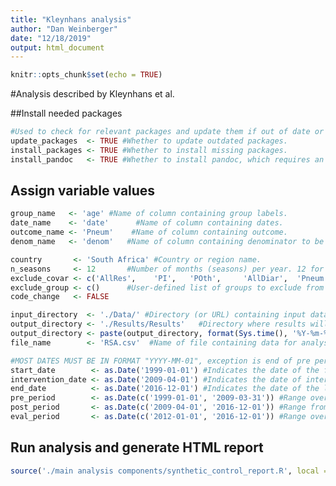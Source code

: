 ```yaml
---
title: "Kleynhans analysis"
author: "Dan Weinberger"
date: "12/18/2019"
output: html_document
---
```


```r
knitr::opts_chunk$set(echo = TRUE)
```

#Analysis described by Kleynhans et al.

##Install needed packages
```r
#Used to check for relevant packages and update them if out of date or install them if not installed.
update_packages  <- TRUE #Whether to update outdated packages.
install_packages <- TRUE #Whether to install missing packages.
install_pandoc   <- TRUE #Whether to install pandoc, which requires an external installer, and rmarkdown, a package that depends on pandoc's successful installation.
```


## Assign variable values
```r
group_name   <- 'age' #Name of column containing group labels.
date_name    <- 'date'      #Name of column containing dates.
outcome_name <- 'Pneum'    #Name of column containing outcome.
denom_name   <- 'denom'   #Name of column containing denominator to be used in offset.

country       <- 'South Africa' #Country or region name.
n_seasons     <- 12       #Number of months (seasons) per year. 12 for monthly, 4 for quarterly, 3 for trimester data.
exclude_covar <- c('AllRes', 	'PI', 	'POth', 	'AllDiar', 	'Pneum', 	'Menin', 	'BactMenin', 	'Bact', 	'OtMed', 	'Mast',	'SeptArthr', "denom", "A20_B99_excl_bac", "A16", "A17", "A18", "A19", "R00_R09", "R10_R19", "R20_R39", "R40_R49", "R50_R69", "R70_R94", "R95_R99", "D50_D89")      
exclude_group <- c()      #User-defined list of groups to exclude from analyses.
code_change   <- FALSE
```

```r
input_directory  <- './Data/' #Directory (or URL) containing input data file. JK: Leave this blank and just copy data directly into the file with the R files
output_directory <- './Results/Results'   #Directory where results will be saved.
output_directory <- paste(output_directory, format(Sys.time(), '%Y-%m-%d-%H%M%S'), '/', sep = '')                     #Adds a subfolder to output directory to organize results by date and time run.
file_name        <- 'RSA.csv'  #Name of file containing data for analysis. Must be a .csv file.
```


```r
#MOST DATES MUST BE IN FORMAT "YYYY-MM-01", exception is end of pre period, which is 1 day before end of post period
start_date        <- as.Date('1999-01-01') #Indicates the date of the first data point.
intervention_date <- as.Date('2009-04-01') #Indicates the date of intervention in the data.
end_date          <- as.Date('2016-12-01') #Indicates the date of the last data point.
pre_period        <- as.Date(c('1999-01-01', '2009-03-31')) #Range over which the data is trained for the CausalImpact model.
post_period       <- as.Date(c('2009-04-01', '2016-12-01')) #Range from the intervention date to the end date.
eval_period       <- as.Date(c('2012-01-01', '2016-12-01')) #Range over which rate ratio calculation will be performed.
```


## Run analysis and generate HTML report
```r
source('./main analysis components/synthetic_control_report.R', local = TRUE)
```
